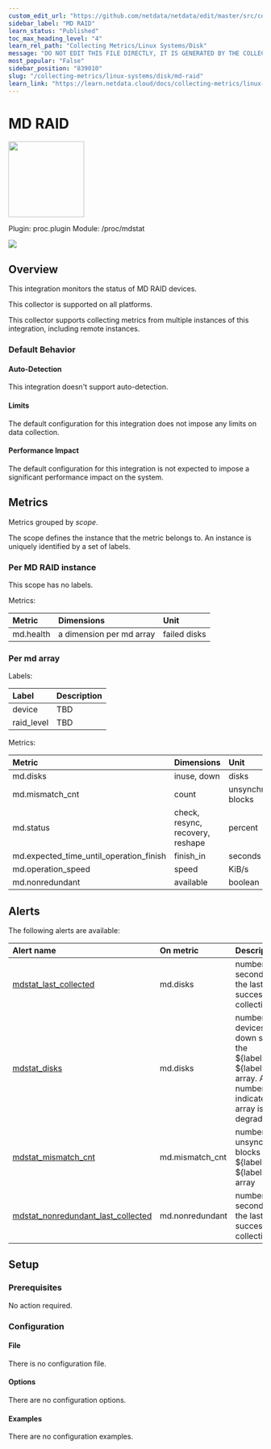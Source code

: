 ```yaml
---
custom_edit_url: "https://github.com/netdata/netdata/edit/master/src/collectors/proc.plugin/metadata.yaml"
sidebar_label: "MD RAID"
learn_status: "Published"
toc_max_heading_level: "4"
learn_rel_path: "Collecting Metrics/Linux Systems/Disk"
message: "DO NOT EDIT THIS FILE DIRECTLY, IT IS GENERATED BY THE COLLECTOR'S metadata.yaml FILE"
most_popular: "False"
sidebar_position: "839010"
slug: "/collecting-metrics/linux-systems/disk/md-raid"
learn_link: "https://learn.netdata.cloud/docs/collecting-metrics/linux-systems/disk/md-raid"
---
```



# MD RAID


<img src="https://netdata.cloud/img/hard-drive.svg" width="150"/>


Plugin: proc.plugin
Module: /proc/mdstat

<img src="https://img.shields.io/badge/maintained%20by-Netdata-%2300ab44" />

## Overview

This integration monitors the status of MD RAID devices.



This collector is supported on all platforms.

This collector supports collecting metrics from multiple instances of this integration, including remote instances.


### Default Behavior

#### Auto-Detection

This integration doesn't support auto-detection.

#### Limits

The default configuration for this integration does not impose any limits on data collection.

#### Performance Impact

The default configuration for this integration is not expected to impose a significant performance impact on the system.


## Metrics

Metrics grouped by *scope*.

The scope defines the instance that the metric belongs to. An instance is uniquely identified by a set of labels.



### Per MD RAID instance



This scope has no labels.

Metrics:

| Metric | Dimensions | Unit |
|:------|:----------|:----|
| md.health | a dimension per md array | failed disks |

### Per md array



Labels:

| Label      | Description     |
|:-----------|:----------------|
| device | TBD |
| raid_level | TBD |

Metrics:

| Metric | Dimensions | Unit |
|:------|:----------|:----|
| md.disks | inuse, down | disks |
| md.mismatch_cnt | count | unsynchronized blocks |
| md.status | check, resync, recovery, reshape | percent |
| md.expected_time_until_operation_finish | finish_in | seconds |
| md.operation_speed | speed | KiB/s |
| md.nonredundant | available | boolean |



## Alerts


The following alerts are available:

| Alert name  | On metric | Description |
|:------------|:----------|:------------|
| [ mdstat_last_collected ](https://github.com/netdata/netdata/blob/master/src/health/health.d/mdstat.conf) | md.disks | number of seconds since the last successful data collection |
| [ mdstat_disks ](https://github.com/netdata/netdata/blob/master/src/health/health.d/mdstat.conf) | md.disks | number of devices in the down state for the $\{label:device} $\{label:raid_level} array. Any number > 0 indicates that the array is degraded. |
| [ mdstat_mismatch_cnt ](https://github.com/netdata/netdata/blob/master/src/health/health.d/mdstat.conf) | md.mismatch_cnt | number of unsynchronized blocks for the $\{label:device} $\{label:raid_level} array |
| [ mdstat_nonredundant_last_collected ](https://github.com/netdata/netdata/blob/master/src/health/health.d/mdstat.conf) | md.nonredundant | number of seconds since the last successful data collection |


## Setup

### Prerequisites

No action required.

### Configuration

#### File

There is no configuration file.
#### Options



There are no configuration options.

#### Examples
There are no configuration examples.


